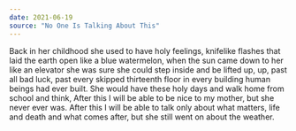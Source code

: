 ```yaml
---
date: 2021-06-19
source: "No One Is Talking About This"
---
```


Back in her childhood she used to have holy feelings, knifelike flashes that laid the earth open like a blue watermelon, when the sun came down to her like an elevator she was sure she could step inside and be lifted up, up, past all bad luck, past every skipped thirteenth floor in every building human beings had ever built. She would have these holy days and walk home from school and think, After this I will be able to be nice to my mother, but she never ever was. After this I will be able to talk only about what matters, life and death and what comes after, but she still went on about the weather.
